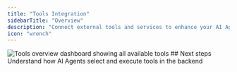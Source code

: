 ```yaml
---
title: "Tools Integration"
sidebarTitle: "Overview"
description: "Connect external tools and services to enhance your AI Agent capabilities"
icon: "wrench"
---
```


<Frame>
  <img
    src="/images/dashboard/tools/tools-overview.png"
    alt="Tools overview dashboard showing all available tools"
  />
</Frame>

<ToolsOverview/>
## Next steps

<Card title="Learn how tool execution works" icon="play" href="/platform-fundamentals/how-tars-works#how-tool-execution-is-done-in-tars%3F">
  Understand how AI Agents select and execute tools in the backend
</Card>
